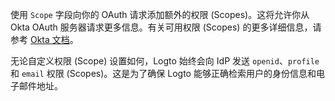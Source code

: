 使用 `Scope` 字段向你的 OAuth 请求添加额外的权限 (Scopes)。这将允许你从 Okta OAuth 服务器请求更多信息。有关可用权限 (Scopes) 的更多详细信息，请参考 [Okta 文档](https://developer.okta.com/docs/reference/api/oidc/#scopes)。

无论自定义权限 (Scope) 设置如何，Logto 始终会向 IdP 发送 `openid`、`profile` 和 `email` 权限 (Scopes)。这是为了确保 Logto 能够正确检索用户的身份信息和电子邮件地址。
